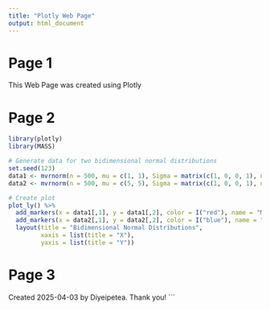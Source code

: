 ```yaml
---
title: "Plotly Web Page"
output: html_document
---
```


# Page 1
This Web Page was created using Plotly

# Page 2
```r
library(plotly)
library(MASS)

# Generate data for two bidimensional normal distributions
set.seed(123)
data1 <- mvrnorm(n = 500, mu = c(1, 1), Sigma = matrix(c(1, 0, 0, 1), ncol = 2))
data2 <- mvrnorm(n = 500, mu = c(5, 5), Sigma = matrix(c(1, 0, 0, 1), ncol = 2))

# Create plot
plot_ly() %>%
  add_markers(x = data1[,1], y = data1[,2], color = I("red"), name = "Mean (1, 1)") %>%
  add_markers(x = data2[,1], y = data2[,2], color = I("blue"), name = "Mean (5, 5)") %>%
  layout(title = "Bidimensional Normal Distributions",
         xaxis = list(title = "X"),
         yaxis = list(title = "Y"))
```

# Page 3
Created 2025-04-03 by Diyeipetea. Thank you!
``` 